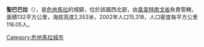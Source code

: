 {{unreferenced|time=2018-11-01T10:32:35+00:00}}
{{for|類似名稱的條目|聖巴巴拉}}
'''聖巴巴拉'''（{{lang-es|Santa Bárbara}}），是[[危地馬拉|危地馬拉]]的城鎮，位於該國西北部，由[[韋韋特南戈省|韋韋特南戈省]]負責管轄，面積132平方公里，海拔高度2,353米，2002年人口15,318，人口密度每平方公里116.05人。

{{Guatemala-geo-stub}}
[[Category:危地馬拉城市|Category:危地馬拉城市]]